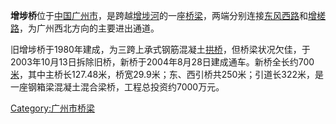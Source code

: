 '''增埗桥'''位于[[中国|中国]][[广州市|广州市]]，是跨越[[增埗河|增埗河]]的一座[[桥梁|桥梁]]，两端分别连接[[东风路_(广州)|东风西路]]和[[增槎路|增槎路]]，为广州西北方向的主要进出通道。

旧增埗桥于1980年建成，为三跨上承式钢筋混凝土[[拱桥|拱桥]]，但桥梁状况欠佳，于2003年10月13日拆除旧桥，新桥于2004年8月28日建成通车。新桥全长约700[[米_(單位)|米]]，其中主桥长127.48米，桥宽29.9米；东、西引桥共250米；引道长322米，是一座钢箱梁混凝土混合梁桥，工程总投资约7000万元。

[[Category:广州市桥梁|Category:广州市桥梁]]
